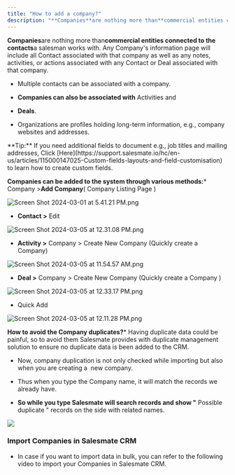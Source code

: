 ```yaml
---
title: "How to add a company?"
description: "**Companies**are nothing more than**commercial entities connected to the contacts**a salesman works with. Any Company's information page will include"
---
```


**Companies**are nothing more than**commercial entities connected to the contacts**a salesman works with. Any Company's information page will include all Contact associated with that company as well as any notes, activities, or actions associated with any Contact or Deal associated with that company.

* Multiple contacts can be associated with a company.

* **Companies can also be associated with** Activities and

* **Deals**.

* Organizations are profiles holding long-term information, e.g., company websites and addresses.

<Note>
**Tip:** If you need additional fields to document e.g., job titles and mailing addresses, Click [Here](https://support.salesmate.io/hc/en-us/articles/115000147025-Custom-fields-layouts-and-field-customisation) to learn how to create custom fields.

</Note>

**Companies can be added to the system through various methods:*** Company >**Add Company**( Company Listing Page )

![Screen Shot 2024-03-01 at 5.41.21 PM.png](./images/Screen-Shot-2024-03-01-at-5.41.21-PM.png)

* **Contact >** Edit

![Screen Shot 2024-03-05 at 12.31.08 PM.png](./images/Screen-Shot-2024-03-05-at-12.31.08-PM.png)

* **Activity >** Company > Create New Company (Quickly create a Company)

![Screen Shot 2024-03-05 at 11.54.57 AM.png](./images/Screen-Shot-2024-03-05-at-11.54.57-AM.png)

* **Deal >** Company > Create New Company (Quickly create a Company )

![Screen Shot 2024-03-05 at 12.33.17 PM.png](./images/Screen-Shot-2024-03-05-at-12.33.17-PM.png)

* Quick Add

![Screen Shot 2024-03-05 at 12.11.28 PM.png](./images/Screen-Shot-2024-03-05-at-12.11.28-PM.png)

**How to avoid the Company duplicates?*** Having duplicate data could be painful, so to avoid them Salesmate provides with duplicate management solution to ensure no duplicate data is been added to the CRM.

* Now, company duplication is not only checked while importing but also when you are creating a  new company.

* Thus when you type the Company name, it will match the records we already have.

* **So while you type Salesmate will search records and show "** Possible duplicate " records on the side with related names.

![](./images/placeholder.png)

### Import Companies in Salesmate CRM

* In case if you want to import data in bulk, you can refer to the following video to import your Companies in Salesmate CRM.
